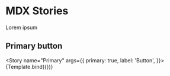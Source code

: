 

<Meta title="Components/UI/MDX Stories2" component={ButtonComponent} />


# MDX Stories

Lorem ipsum

## Primary button


 <Story
   name="Primary"
   args={{
     primary: true,
     label: 'Button',
   }}>
   {Template.bind({})}
 </Story>
 <ArgsTable story='Primary' />
